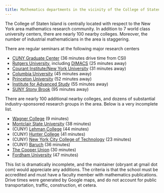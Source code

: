 ```yaml
---
title: Mathematics departments in the vicinity of the College of Staten Island.
---
```


The College of Staten Island is centrally located with respect to the
New York area mathematics research community. In addition to 7 world
class university centers, there are nearly 100 nearby colleges.
Moreover, the number of industrial mathematicians in the area is
staggering.

There are regular seminars at the following major research centers

-   [CUNY Graduate Center](http://math.gc.cuny.edu/) (36 minutes drive
    time from CSI)
-   [Rutgers University](http://www.math.rutgers.edu/), including
    [DIMACS](http://dimacs.rutgers.edu/) (25 minutes away)
-   [Courant Institute/New York University](http://math.nyu.edu/) (31
    minutes away)
-   [Columbia University](http://www.math.columbia.edu/) (45 minutes
    away)
-   [Princeton University](http://www.math.princeton.edu/) (52 minutes
    away)
-   [Institute for Advanced Study](http://www.math.ias.edu/) (55 minutes
    away)
-   [SUNY Stony Brook](http://www.math.sunysb.edu/html/index.shtml) (95
    minutes away)

There are nearly 100 additional nearby colleges, and dozens of
substantial industry-sponsored research groups in the area. Below is a
very incomplete list.

-   [Wagner College](http://www.wagner.edu/departments/math/home) (9
    minutes)
-   [Montclair State
    University](http://csam.montclair.edu/mathsci/mathsci.html) (38
    minutes)
-   (CUNY) [Lehman College](http://comet.lehman.cuny.edu/mathdept/) (44
    minutes)
-   (CUNY) [Hunter College](http://math.hunter.cuny.edu/) (41 minutes)
-   (CUNY) [New York City College of
    Technology](http://www.citytech.cuny.edu/academics/deptsites/mathematics/)
    (23 minutes)
-   (CUNY) [Baruch](http://www.baruch.cuny.edu/math/index.html) (36
    minutes)
-   [The Cooper
    Union](http://www.cooper.edu/engineering/departments.html#math) (30
    minutes)
-   [Fordham University](http://www.fordham.edu/mathematics/) (47
    minutes)

This list is dramatically incomplete, and the maintainer (obryant at
gmail dot com) would appreciate any additions. The criteria is that the
school must be accredited and must have a faculty member with
mathematics publications. Drive times were generated by Google maps, and
do not account for public transportation, traffic, construction, et
cetera.
